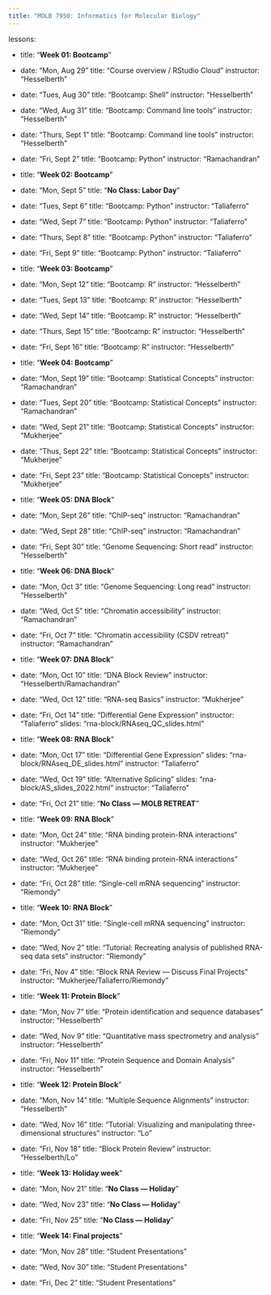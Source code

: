 ```yaml
---
title: "MOLB 7950: Informatics for Molecular Biology"
---
```


lessons:

  - title: "**Week 01: Bootcamp**"
  - date: "Mon, Aug 29"
    title: "Course overview / RStudio Cloud"
    instructor: "Hesselberth"
  - date: "Tues, Aug 30"
    title: "Bootcamp: Shell"
    instructor: "Hesselberth"
  - date: "Wed, Aug 31"
    title: "Bootcamp: Command line tools"
    instructor: "Hesselberth"
  - date: "Thurs, Sept 1"
    title: "Bootcamp: Command line tools"
    instructor: "Hesselberth"
  - date: "Fri, Sept 2"
    title: "Bootcamp: Python"
    instructor: "Ramachandran"

  - title: "**Week 02: Bootcamp**"
  - date: "Mon, Sept 5"
    title: "**No Class: Labor Day**"
  - date: "Tues, Sept 6"
    title: "Bootcamp: Python"
    instructor: "Taliaferro"
  - date: "Wed, Sept 7"
    title: "Bootcamp: Python"
    instructor: "Taliaferro"
  - date: "Thurs, Sept 8"
    title: "Bootcamp: Python"
    instructor: "Taliaferro"
  - date: "Fri, Sept 9"
    title: "Bootcamp: Python"
    instructor: "Taliaferro"

  - title: "**Week 03: Bootcamp**"
  - date: "Mon, Sept 12"
    title: "Bootcamp: R"
    instructor: "Hesselberth"
  - date: "Tues, Sept 13"
    title: "Bootcamp: R"
    instructor: "Hesselberth"
  - date: "Wed, Sept 14"
    title: "Bootcamp: R"
    instructor: "Hesselberth"
  - date: "Thurs, Sept 15"
    title: "Bootcamp: R"
    instructor: "Hesselberth"
  - date: "Fri, Sept 16"
    title: "Bootcamp: R"
    instructor: "Hesselberth"

  - title: "**Week 04: Bootcamp**"
  - date: "Mon, Sept 19"
    title: "Bootcamp: Statistical Concepts"
    instructor: "Ramachandran"
  - date: "Tues, Sept 20"
    title: "Bootcamp: Statistical Concepts"
    instructor: "Ramachandran"
  - date: "Wed, Sept 21"
    title: "Bootcamp: Statistical Concepts"
    instructor: "Mukherjee"
  - date: "Thus, Sept 22"
    title: "Bootcamp: Statistical Concepts"
    instructor: "Mukherjee"
  - date: "Fri, Sept 23"
    title: "Bootcamp: Statistical Concepts"
    instructor: "Mukherjee"

  - title: "**Week 05: DNA Block**"
  - date: "Mon, Sept 26"
    title: "ChIP-seq"
    instructor: "Ramachandran"
  - date: "Wed, Sept 28"
    title: "ChIP-seq"
    instructor: "Ramachandran"
  - date: "Fri, Sept 30"
    title: "Genome Sequencing: Short read"
    instructor: "Hesselberth"

  - title: "**Week 06: DNA Block**"
  - date: "Mon, Oct 3"
    title: "Genome Sequencing: Long read"
    instructor: "Hesselberth"
  - date: "Wed, Oct 5"
    title: "Chromatin accessibility"
    instructor: "Ramachandran"
  - date: "Fri, Oct 7"
    title: "Chromatin accessibility (CSDV retreat)"
    instructor: "Ramachandran"

  - title: "**Week 07: DNA Block**"
  - date: "Mon, Oct 10"
    title: "DNA Block Review"
    instructor: "Hesselberth/Ramachandran"
  - date: "Wed, Oct 12"
    title: "RNA-seq Basics"
    instructor: "Mukherjee"
  - date: "Fri, Oct 14"
    title: "Differential Gene Expression"
    instructor: "Taliaferro"
    slides: "rna-block/RNAseq_QC_slides.html"

  - title: "**Week 08: RNA Block**"
  - date: "Mon, Oct 17"
    title: "Differential Gene Expression"
    slides: "rna-block/RNAseq_DE_slides.html"
    instructor: "Taliaferro"
  - date: "Wed, Oct 19"
    title: "Alternative Splicing"
    slides: "rna-block/AS_slides_2022.html"
    instructor: "Taliaferro"
  - date: "Fri, Oct 21"
    title: "**No Class — MOLB RETREAT**"

  - title: "**Week 09: RNA Block**"
  - date: "Mon, Oct 24"
    title: "RNA binding protein-RNA interactions"
    instructor: "Mukherjee"
  - date: "Wed, Oct 26"
    title: "RNA binding protein-RNA interactions"
    instructor: "Mukherjee"
  - date: "Fri, Oct 28"
    title: "Single-cell mRNA sequencing"
    instructor: "Riemondy"

  - title: "**Week 10: RNA Block**"
  - date: "Mon, Oct 31"
    title: "Single-cell mRNA sequencing"
    instructor: "Riemondy"
  - date: "Wed, Nov 2"
    title: "Tutorial: Recreating analysis of published RNA-seq data sets"
    instructor: "Riemondy"
  - date: "Fri, Nov 4"
    title: "Block RNA Review — Discuss Final Projects"
    instructor: "Mukherjee/Taliaferro/Riemondy"

  - title: "**Week 11: Protein Block**"
  - date: "Mon, Nov 7"
    title: "Protein identification and sequence databases"
    instructor: "Hesselberth"
  - date: "Wed, Nov 9"
    title: "Quantitative mass spectrometry and analysis"
    instructor: "Hesselberth"
  - date: "Fri, Nov 11"
    title: "Protein Sequence and Domain Analysis"
    instructor: "Hesselberth"

  - title: "**Week 12: Protein Block**"
  - date: "Mon, Nov 14"
    title: "Multiple Sequence Alignments"
    instructor: "Hesselberth"
  - date: "Wed, Nov 16"
    title: "Tutorial: Visualizing and manipulating three-dimensional structures"
    instructor: "Lo"
  - date: "Fri, Nov 18"
    title: "Block Protein Review"
    instructor: "Hesselberth/Lo"

  - title: "**Week 13: Holiday week**"
  - date: "Mon, Nov 21"
    title: "**No Class — Holiday**"
  - date: "Wed, Nov 23"
    title: "**No Class — Holiday**"
  - date: "Fri, Nov 25"
    title: "**No Class — Holiday**"

  - title: "**Week 14: Final projects**"
  - date: "Mon, Nov 28"
    title: "Student Presentations"
  - date: "Wed, Nov 30"
    title: "Student Presentations"
  - date: "Fri, Dec 2"
    title: "Student Presentations"
